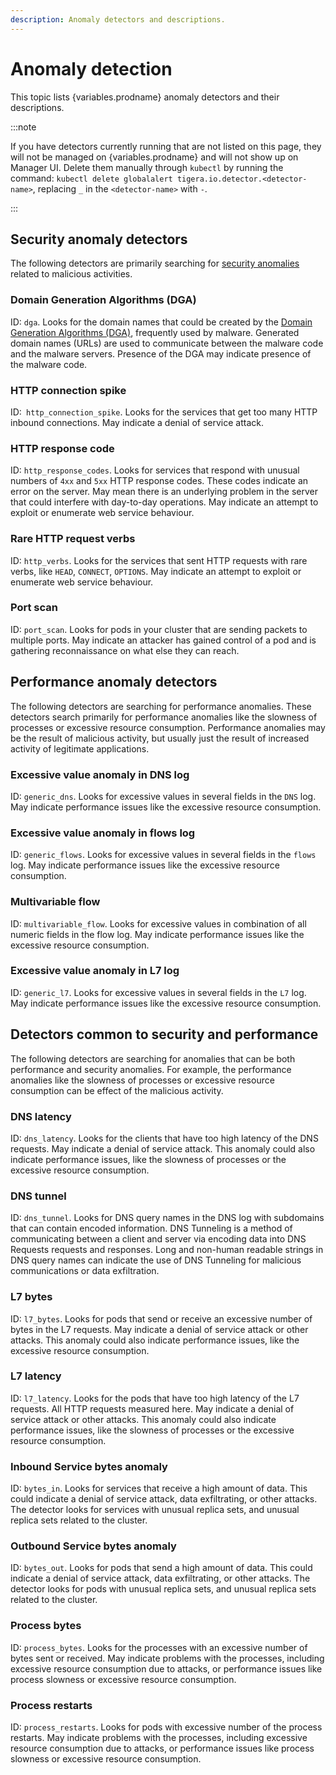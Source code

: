 ```yaml
---
description: Anomaly detectors and descriptions.
---
```



# Anomaly detection

This topic lists {variables.prodname} anomaly detectors and their descriptions.

:::note

If you have detectors currently running that are not listed on this page, they will not be managed on {variables.prodname} and will not show up on Manager UI. Delete them manually through `kubectl` by running the command: `kubectl delete globalalert tigera.io.detector.<detector-name>`, replacing `_` in the `<detector-name>` with `-`.

:::

## Security anomaly detectors

The following detectors are primarily searching for [security anomalies](../threat/anomaly-detection/security-anomalies.mdx) related to malicious activities.

### Domain Generation Algorithms (DGA)

ID: `dga`. Looks for the domain names that could be created by the [Domain Generation Algorithms (DGA)](https://en.wikipedia.org/wiki/Domain_generation_algorithm), frequently used by malware. Generated domain names (URLs) are used to communicate between the malware code and the malware servers. Presence of the DGA may indicate presence of the malware code.

### HTTP connection spike

ID:` http_connection_spike`. Looks for the services that get too many HTTP inbound connections. May indicate a denial of service attack.

### HTTP response code

ID: `http_response_codes`. Looks for services that respond with unusual numbers of `4xx` and `5xx` HTTP response codes.
These codes indicate an error on the server. May mean there is an underlying problem in the server that could
interfere with day-to-day operations. May indicate an attempt to exploit or enumerate web service behaviour.

### Rare HTTP request verbs

ID: `http_verbs`. Looks for the services that sent HTTP requests with rare verbs, like `HEAD`, `CONNECT`, `OPTIONS`.
May indicate an attempt to exploit or enumerate web service behaviour.

### Port scan

ID: `port_scan`. Looks for pods in your cluster that are sending packets to multiple ports.
May indicate an attacker has gained control of a pod and is gathering reconnaissance on what else they can reach.

## Performance anomaly detectors

The following detectors are searching for performance anomalies. These detectors search primarily for performance anomalies like the slowness of processes or excessive resource consumption. Performance anomalies may be the result of malicious activity, but usually just the result of increased activity of legitimate applications.

### Excessive value anomaly in DNS log

ID: `generic_dns`. Looks for excessive values in several fields in the `DNS` log. May indicate performance
issues like the excessive resource consumption.

### Excessive value anomaly in flows log

ID: `generic_flows`. Looks for excessive values in several fields in the `flows` log. May indicate performance
issues like the excessive resource consumption.

### Multivariable flow

ID: `multivariable_flow`. Looks for excessive values in combination of all numeric fields in the flow log. May indicate performance issues like the excessive resource consumption.

### Excessive value anomaly in L7 log

ID: `generic_l7`. Looks for excessive values in several fields in the `L7` log. May indicate performance
issues like the excessive resource consumption.

## Detectors common to security and performance

The following detectors are searching for anomalies that can be both
performance and security anomalies. For example, the performance anomalies like the slowness of processes or excessive resource consumption can be effect of the
malicious activity.

### DNS latency

ID: `dns_latency`. Looks for the clients that have too high latency of the DNS requests. May indicate a denial of service attack.
This anomaly could also indicate performance issues, like the slowness of processes or the excessive resource consumption.

### DNS tunnel

ID: `dns_tunnel`.
Looks for DNS query names in the DNS log with subdomains that can contain encoded information. DNS Tunneling is a method of communicating between a client and server via encoding data into DNS Requests requests and responses. Long and non-human readable strings in DNS query names can indicate the use of DNS Tunneling for malicious communications or data exfiltration.

### L7 bytes

ID: `l7_bytes`. Looks for pods that send or receive an excessive number of bytes in the L7 requests.
May indicate a denial of service attack or other attacks. This anomaly could also indicate performance issues, like the excessive resource consumption.

### L7 latency

ID: `l7_latency`. Looks for the pods that have too high latency of the L7 requests. All HTTP requests measured here.
May indicate a denial of service attack or other attacks. This anomaly could also indicate performance issues,
like the slowness of processes or the excessive resource consumption.

### Inbound Service bytes anomaly

ID: `bytes_in`. Looks for services that receive a high amount of data. This could indicate a denial of service attack, data exfiltrating, or other attacks. The detector looks for services with unusual replica sets, and unusual replica sets related to the cluster.

### Outbound Service bytes anomaly

ID: `bytes_out`. Looks for pods that send a high amount of data. This could indicate a denial of service attack, data exfiltrating, or other attacks. The detector looks for pods with unusual replica sets, and unusual replica sets related to the cluster.

### Process bytes

ID: `process_bytes`. Looks for the processes with an excessive number of bytes sent or received. May indicate problems with the processes, including excessive resource consumption due to attacks, or performance issues like process slowness or excessive resource consumption.

### Process restarts

ID: `process_restarts`. Looks for pods with excessive number of the process restarts. May indicate problems with
the processes, including excessive resource consumption due to attacks, or performance issues like process slowness
or excessive resource consumption.
